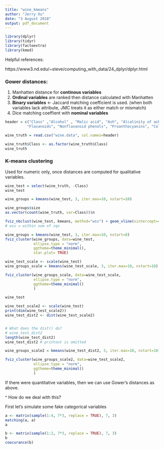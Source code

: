 ```yaml
---
title: "wine_kmeans"
author: "Jerry Xu"
date: "3 August 2018"
output: pdf_document
---
```


```r
library(dplyr)
library(tidyr)
library(factoextra)
library(kmed)
```
Helpful references:

https://www3.nd.edu/~steve/computing_with_data/24_dplyr/dplyr.html



### Gower distances:

1) Manhatten distance for __continous variables__
2) __Ordinal variables__ are ranked then distance calculated with Manhatten
3) __Binary variables__ <- Jaccard matching coefficient is used. (when both variables lack attribute, 
    JMC treats it as either match or mismatch)
4) Dice matching coeffient with __nominal variables__

```r

header = c("Class" ,"Alcohol" , "Malic acid", "Ash", "Alcalinity of ash", "Magnesium", "Total phenols", 
          "Flavanoids", "Nonflavanoid phenols", "Proanthocyanins", "Color intensity", "Hue", "OD280/OD315 of diluted wines", "Proline")

wine_truth = read.csv("wine.data", col.names=header)

wine_truth$Class <- as.factor(wine_truth$Class)
wine_truth
```

### K-means clustering

Used for numeric only, once distances are computed for qualitative variables.

```r

wine_test = select(wine_truth, -Class)
wine_test

```

```r
wine_groups = kmeans(wine_test, 3, iter.max=10, nstart=10)
```

```r
wine_groups$size
as.vector(count(wine_truth, var=Class))$n
```

```r
fviz_nbclust(wine_test, kmeans, method="wss") + geom_vline(xintercept=4, linetype=2)
# wss = within sum of sqs 
```



```r
wine_groups = kmeans(wine_test, 3, iter.max=10, nstart=8)
fviz_cluster(wine_groups, data=wine_test, 
             ellipse.type = "norm", 
             ggtheme=theme_minimal(),
             star.plot= TRUE)
```



```r

wine_test_scale <- scale(wine_test)
wine_groups_scale = kmeans(wine_test_scale, 3, iter.max=10, nstart=10)

fviz_cluster(wine_groups_scale, data=wine_test_scale, 
             ellipse.type = "norm", 
             ggtheme=theme_minimal()
             )
```

```r
wine_test
```


```r
wine_test_scale2 <- scale(wine_test)
print(dim(wine_test_scale2))
wine_test_dist2 <- dist(wine_test_scale2)


# What does the dist() do?
# wine_test_dist2
length(wine_test_dist2)
wine_test_dist2 # printout is omitted
```


```r
wine_groups_scale2 = kmeans(wine_test_dist2, 3, iter.max=10, nstart=10)

fviz_cluster(wine_groups_scale2, data=wine_test_scale2, 
             ellipse.type = "norm", 
             ggtheme=theme_minimal()
             )
```

If there were quantitative variables, then we can use Gower's distances as above.

^ How do we deal with this?

First let's simulate some fake categorical variables

```r
a <- matrix(sample(1:4, 7*3, replace = TRUE), 7, 3)
matching(a, a)
a

b <- matrix(sample(1:2, 7*3, replace = TRUE), 7, 3)
b
coocurance(b)
```


```r

```

